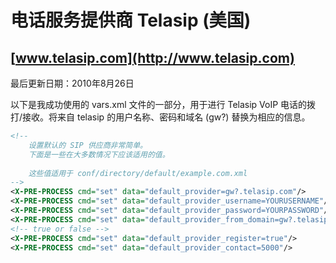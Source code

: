 # 电话服务提供商 Telasip (美国)

## [www.telasip.com](http://www.telasip.com)

最后更新日期：2010年8月26日

以下是我成功使用的 vars.xml 文件的一部分，用于进行 Telasip VoIP 电话的拨打/接收。将来自 telasip 的用户名称、密码和域名 (gw?) 替换为相应的信息。

```xml
<!--
    设置默认的 SIP 供应商非常简单。
    下面是一些在大多数情况下应该适用的值。
    
    这些值适用于 conf/directory/default/example.com.xml
-->
<X-PRE-PROCESS cmd="set" data="default_provider=gw?.telasip.com"/>
<X-PRE-PROCESS cmd="set" data="default_provider_username=YOURUSERNAME"/>
<X-PRE-PROCESS cmd="set" data="default_provider_password=YOURPASSWORD"/>
<X-PRE-PROCESS cmd="set" data="default_provider_from_domain=gw?.telasip.com"/>
<!-- true or false -->
<X-PRE-PROCESS cmd="set" data="default_provider_register=true"/>
<X-PRE-PROCESS cmd="set" data="default_provider_contact=5000"/>
```